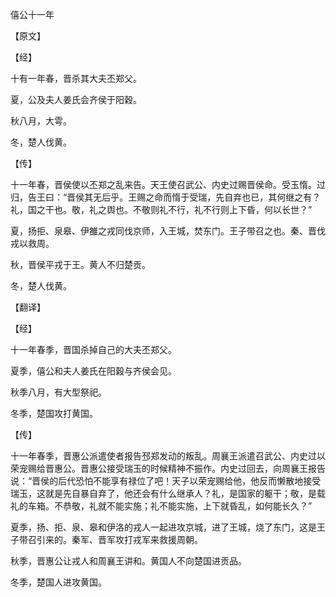 

僖公十一年

【原文】

【经】

十有一年春，晋杀其大夫丕郑父。

夏，公及夫人姜氏会齐侯于阳穀。

秋八月，大雩。

冬，楚人伐黄。

【传】

十一年春，晋侯使以丕郑之乱来告。天王使召武公、内史过赐晋侯命。受玉惰。过归，告王曰：“晋侯其无后乎。王赐之命而惰于受瑞，先自弃也已，其何继之有？礼，国之干也。敬，礼之舆也。不敬则礼不行，礼不行则上下昏，何以长世？”

夏，扬拒、泉皋、伊雒之戎同伐京师，入王城，焚东门。王子带召之也。秦、晋伐戎以救周。

秋，晋侯平戎于王。黄人不归楚贡。

冬，楚人伐黄。

【翻译】

【经】

十一年春季，晋国杀掉自己的大夫丕郑父。

夏季，僖公和夫人姜氏在阳穀与齐侯会见。

秋季八月，有大型祭祀。

冬季，楚国攻打黄国。

【传】

十一年春季，晋惠公派遣使者报告邳郑发动的叛乱。周襄王派遣召武公、内史过以荣宠赐给晋惠公。晋惠公接受瑞玉的时候精神不振作。内史过回去，向周襄王报告说：“晋侯的后代恐怕不能享有禄位了吧！天子以荣宠赐给他，他反而懒散地接受瑞玉，这就是先自暴自弃了，他还会有什么继承人？礼，是国家的躯干；敬，是载礼的车箱。不恭敬，礼就不能实施；礼不能实施，上下就昏乱，如何能长久？”

夏季，扬、拒、泉、皋和伊洛的戎人一起进攻京城，进了王城，烧了东门，这是王子带召引来的。秦军、晋军攻打戎军来救援周朝。

秋季，晋惠公让戎人和周襄王讲和。黄国人不向楚国进贡品。

冬季，楚国人进攻黄国。

